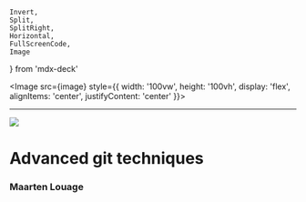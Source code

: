     Invert,
    Split,
    SplitRight,
    Horizontal,
    FullScreenCode,
    Image
} from 'mdx-deck'



<Image
  src={image}
  style={{
    width: '100vw',
    height: '100vh',
    display: 'flex',
    alignItems: 'center',
    justifyContent: 'center'
  }}>
</Image>

---


<Split>

<img src={git} />

# Advanced git techniques

### Maarten Louage

</Split>
